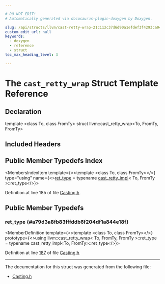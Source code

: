```yaml
---

# DO NOT EDIT!
# Automatically generated via docusaurus-plugin-doxygen by Doxygen.

slug: /api/structs/llvm/cast-retty-wrap-21c112c37d6d90a1efdef3f4293ca94d
custom_edit_url: null
keywords:
  - doxygen
  - reference
  - struct
toc_max_heading_level: 3

---
```





# The `cast_retty_wrap` Struct Template Reference

<DoxygenPage pluginConfig={pluginConfig}>



## Declaration

<CodeBlock>template &lt;class To, class FromTy&gt;
struct llvm::cast_retty_wrap&lt;To, FromTy, FromTy&gt;</CodeBlock>

## Included Headers

<IncludesList>
<IncludesListItem
  filePath="llvm/Support/Casting.h"
  permalink="/docs/api/files/include/include/llvm/include/llvm/support/casting-h"
  isLocal="true" />
</IncludesList>

## Public Member Typedefs Index

<MembersIndex>

<MembersIndexItem
  template={<>template &lt;class To, class FromTy&gt;</>}
  type="using"
  name={<><a href="#a79d3a8fb83fffddb6f204df1a844e18f">ret&#95;type</a> = typename <a href="/docs/api/structs/llvm/cast-retty-impl">cast&#95;retty&#95;impl</a>&lt; To, FromTy &gt;::ret&#95;type</>}>
</MembersIndexItem>

</MembersIndex>


Definition at line 185 of file <a href="/docs/api/files/include/include/llvm/include/llvm/support/casting-h">Casting.h</a>.

<SectionDefinition>

## Public Member Typedefs

### ret&#95;type {#a79d3a8fb83fffddb6f204df1a844e18f}

<MemberDefinition
  template={<>template &lt;class To, class FromTy&gt;</>}
  prototype={<>using llvm::cast&#95;retty&#95;wrap&lt; To, FromTy, FromTy &gt;::ret&#95;type =  typename cast&#95;retty&#95;impl&lt;To, FromTy&gt;::ret&#95;type</>}>

Definition at line <a href="/docs/api/files/include/include/llvm/include/llvm/support/casting-h/#l00187">187</a> of file <a href="/docs/api/files/include/include/llvm/include/llvm/support/casting-h">Casting.h</a>.
</MemberDefinition>

</SectionDefinition>

<hr/>

The documentation for this struct was generated from the following file:

<ul>
<li><a href="/docs/api/files/include/include/llvm/include/llvm/support/casting-h">Casting.h</a></li>
</ul>

</DoxygenPage>
